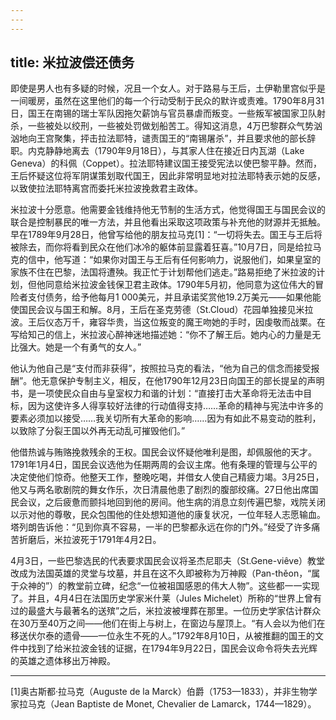 ```yaml
---
---
---
```

title: 米拉波偿还债务
---




即使是男人也有多疑的时候，况且一个女人。对于路易与王后，土伊勒里宫似乎是一间暖房，虽然在这里他们的每一个行动受制于民众的默许或责难。1790年8月31日，国王在南锡的瑞士军队因拖欠薪饷与官员暴虐而叛变。一些叛军被国家卫队射杀，一些被处以绞刑，一些被处罚做划船苦工。得知这消息，4万巴黎群众气势汹汹地向王宫聚集，抨击拉法耶特，谴责国王的“南锡屠杀”，并且要求他的部长辞职。内克静静地离去（1790年9月18日），与其家人住在接近日内瓦湖（Lake Geneva）的科佩（Coppet）。拉法耶特建议国王接受宪法以使巴黎平静。然而，王后怀疑这位将军阴谋策划取代国王，因此非常明显地对拉法耶特表示她的反感，以致使拉法耶特离宫而委托米拉波挽救君主政体。

米拉波十分愿意。他需要金钱维持他无节制的生活方式，他觉得国王与国民会议的联合是控制暴民的唯一方法，并且他看出采取这项政策与补充他的财源并无抵触。早在1789年9月28日，他曾写给他的朋友拉马克[1]：“一切将失去。国王与王后将被除去，而你将看到民众在他们冰冷的躯体前显露着狂喜。”10月7日，同是给拉马克的信中，他写道：“如果你对国王与王后有任何影响力，说服他们，如果皇室的家族不住在巴黎，法国将遭殃。我正忙于计划帮他们逃走。”路易拒绝了米拉波的计划，但他同意给米拉波金钱保卫君主政体。1790年5月初，他同意为这位伟大的冒险者支付债务，给予他每月1 000美元，并且承诺奖赏他19.2万美元——如果他能使国民会议与国王和解。8月，王后在圣克劳德（St.Cloud）花园单独接见米拉波。王后仪态万千，雍容华贵，当这位叛变的魔王吻她的手时，因虔敬而战栗。在写给知己的信上，米拉波心醉神迷地描述她：“你不了解王后。她内心的力量是无比强大。她是一个有勇气的女人。”

他认为他自己是“支付而非获得”，按照拉马克的看法，“他为自己的信念而接受报酬”。他无意保护专制主义，相反，在他1790年12月23日向国王的部长提呈的声明书，是一项使民众自由与皇室权力和谐的计划：“直接打击大革命将无法击中目标，因为这使许多人得享较好法律的行动值得支持……革命的精神与宪法中许多的要素必须加以接受……我关切所有大革命的影响……因为有如此不易变动的胜利，以致除了分裂王国以外再无动乱可摧毁他们。”

他借热诚与贿赂挽救残余的王权。国民会议怀疑他唯利是图，却佩服他的天才。1791年1月4日，国民会议选他为任期两周的会议主席。他有条理的管理与公平的决定使他们惊奇。他整天工作，整晚吃喝，并借女人使自己精疲力竭。3月25日，他又与两名歌剧院的舞女作乐，次日清晨他患了剧烈的腹部绞痛。27日他出席国民会议，之后疲惫而颤抖地回到他的房间。他生病的消息立刻传遍巴黎，戏院关闭以示对他的尊敬，民众包围他的住处想知道他的康复状况，一位年轻人志愿输血。塔列朗告诉他：“见到你真不容易，一半的巴黎都永远在你的门外。”经受了许多痛苦折磨后，米拉波死于1791年4月2日。

4月3日，一些巴黎选民的代表要求国民会议将圣杰尼耶夫（St.Gene-viêve）教堂改成为法国英雄的灵堂与坟墓，并且在这不久即被称为万神殿（Pan-thěon，“属于众神的”）的教堂前立碑，纪念“一位被祖国感恩的伟大人物”。这些都一一实现了。并且，4月4日在法国历史学家米什莱（Jules Michelet）所称的“世界上曾有过的最盛大与最著名的送殡”之后，米拉波被埋葬在那里。一位历史学家估计群众在30万至40万之间——他们在街上与树上，在窗边与屋顶上。“有人会以为他们在移送伏尔泰的遗骨——一位永生不死的人。”1792年8月10日，从被推翻的国王的文件中找到了给米拉波金钱的证据，在1794年9月22日，国民会议命令将失去光辉的英雄之遗体移出万神殿。



* * *



[1]奥古斯都·拉马克（Auguste de la Marck）伯爵（1753—1833），并非生物学家拉马克（Jean Baptiste de Monet, Chevalier de Lamarck，1744—1829）。
